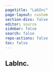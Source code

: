 ```yaml
---
pagetitle: "LabInc"
page-layout: custom
section-divs: false
editor: source
sidebar: false
search: false
repo-actions: false
toc: false
---
```



## LabInc. 

```r

```

